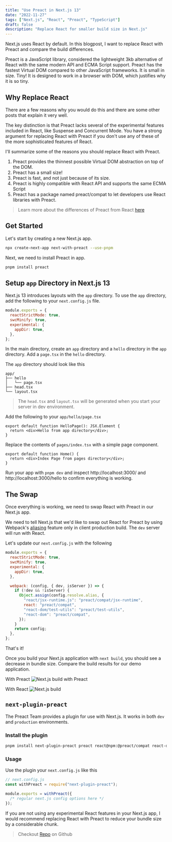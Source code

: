 ```yaml
---
title: "Use Preact in Next.js 13"
date: "2022-11-27"
tags: ["Next.js", "React", "Preact", "TypeScript"]
draft: false
description: "Replace React for smaller build size in Next.js"
---
```


Next.js uses React by default. In this blogpost, I want to replace React with Preact and compare the build differences.

Preact is a JavaScript library, considered the lightweight 3kb alternative of React with the same modern API and ECMA Script support. Preact has the fastest Virtual DOM compared to other JavaScript frameworks. It is small in size. Tiny! It is designed to work in a browser with DOM, which justifies why it is so tiny.

## Why Replace React

There are a few reasons why you would do this and there are some other posts that explain it very well.

The key distinction is that Preact lacks several of the experimental features included in React, like Suspense and Concurrent Mode. You have a strong argument for replacing React with Preact if you don't use any of these of the more sophisticated features of React.

I'll summarize some of the reasons you should replace React with Preact.

1. Preact provides the thinnest possible Virtual DOM abstraction on top of the DOM.
2. Preact has a small size!
3. Preact is fast, and not just because of its size.
4. Preact is highly compatible with React API and supports the same ECMA Script
5. Preact has a package named preact/compat to let developers use React libraries with Preact.

> Learn more about the differences of Preact from React [here](https://preactjs.com/guide/v8/differences-to-react/)

## Get Started

Let's start by creating a new Next.js app.

```sh
npx create-next-app next-with-preact --use-pnpm
```

Next, we need to install Preact in app.

```sh
pnpm install preact
```

## Setup `app` Directory in Next.js 13

Next.js 13 introduces layouts with the `app` directory. To use the `app` directory, add the following to your `next.config.js` file.

```js
module.exports = {
  reactStrictMode: true,
  swcMinify: true,
  experimental: {
    appDir: true,
  },
};
```

In the main directory, create an `app` directory and a `hello` directory in the `app` directory. Add a `page.tsx` in the `hello` directory.

The `app` directory should look like this

```
app/
├── hello
│   └── page.tsx
├── head.tsx
└── layout.tsx
```

> The `head.tsx` and `layout.tsx` will be generated when you start your server in dev environment.

Add the following to your `app/hello/page.tsx`

```tsx
export default function HelloPage(): JSX.Element {
  return <div>Hello from app directory</div>;
}
```

Replace the contents of `pages/index.tsx` with a simple page component.

```tsx
export default function Home() {
  return <div>Index Page from pages directory</div>;
}
```

Run your app with `pnpm dev` and inspect http://localhost:3000/ and http://localhost:3000/hello to confirm everything is working.

## The Swap

Once everything is working, we need to swap React with Preact in our Next.js app.

We need to tell Next.js that we'd like to swap out React for Preact by using Webpack's [aliasing](https://webpack.js.org/configuration/resolve/#resolvealias) feature only in client production build. The `dev` server will run with React.

Let's update our `next.config.js` with the following

```js
module.exports = {
  reactStrictMode: true,
  swcMinify: true,
  experimental: {
    appDir: true,
  },

  webpack: (config, { dev, isServer }) => {
    if (!dev && !isServer) {
      Object.assign(config.resolve.alias, {
        "react/jsx-runtime.js": "preact/compat/jsx-runtime",
        react: "preact/compat",
        "react-dom/test-utils": "preact/test-utils",
        "react-dom": "preact/compat",
      });
    }
    return config;
  },
};
```

That's it!

Once you build your Next.js application with `next build`, you should see a decrease in bundle size. Compare the build results for our demo application.

With Preact
![Next.js build with Preact](https://dev-to-uploads.s3.amazonaws.com/uploads/articles/pmgjeskus04l0j0ubovv.png)

With React
![Next.js build](https://dev-to-uploads.s3.amazonaws.com/uploads/articles/uwvvmieeu8ixpf39mkrn.png)

## `next-plugin-preact`

The Preact Team provides a plugin for use with Next.js. It works in both `dev` and `production` environments.

### Install the plugin

```sh
pnpm install next-plugin-preact preact react@npm:@preact/compat react-dom@npm:@preact/compat react-ssr-prepass@npm:preact-ssr-prepass preact-render-to-string
```

### Usage

Use the plugin your `next.config.js` like this

```js
// next.config.js
const withPreact = require("next-plugin-preact");

module.exports = withPreact({
  /* regular next.js config options here */
});
```

If you are not using any experimental React features in your Next.js app, I would recommend replacing React with Preact to reduce your bundle size by a considerable chunk.

> Checkout [Repo](https://github.com/dephraiim/next-with-preact) on Github
